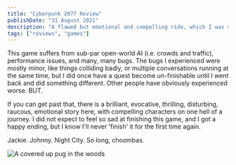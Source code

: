 ```yaml
---
title: "Cyberpunk 2077 Review"
publishDate: "31 August 2021"
description: "A flawed but emotional and compelling ride, which I was sad to say goodbye to."
tags: ["reviews", "games"]
---
```



This game suffers from sub-par open-world AI (i.e. crowds and traffic), performance issues, and many, many bugs. The bugs I experienced were mostly minor, like things colliding badly, or multiple conversations running at the same time, but I did once have a quest become un-finishable until I went back and did something different. Other people have obviously experienced worse. BUT.

If you can get past that, there is a brilliant, evocative, thrilling, disturbing, raucous, emotional story here, with compelling characters on one hell of a journey. I did not expect to feel so sad at finishing this game, and I got a happy ending, but I know I'll never 'finish' it for the first time again.

Jackie. Johnny. Night City. So long, choombas.

<Image
	src="/cyberpunk-2077.webp"
	alt="A covered up pug in the woods"
	width={550}
	height={309}
	alt="A view of Night City from the game Cyberpunk 2077"
/>
